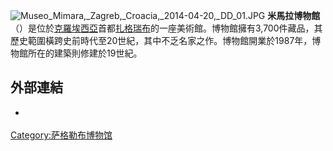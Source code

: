 [[File:Museo_Mimara,_Zagreb,_Croacia,_2014-04-20,_DD_01.JPG|thumb]]
'''米馬拉博物館'''（{{lang-hr|Muzej Mimara}}）是位於[[克羅埃西亞|克羅埃西亞]]首都[[扎格瑞布|扎格瑞布]]的一座美術館。博物館擁有3,700件藏品，其歷史範圍橫跨史前時代至20世紀，其中不乏名家之作。博物館開業於1987年，博物館所在的建築則修建於19世紀。
== 外部連結 ==
{{Commons category|Mimara museum|Mimara Museum}}
*{{Official website|www.mimara.hr}} {{hr icon}} {{en icon}}
{{Coord|45|48|30|N|15|58|01|E|display=title|region:HR-21_type:landmark_source:dewiki}}
{{Authority control}}
[[Category:萨格勒布博物馆|Category:萨格勒布博物馆]]